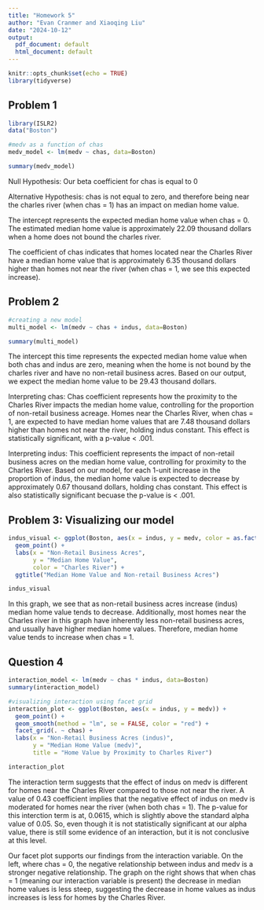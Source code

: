```yaml
---
title: "Homework 5"
author: "Evan Cranmer and Xiaoqing Liu"
date: "2024-10-12"
output:
  pdf_document: default
  html_document: default
---
```


```r
knitr::opts_chunk$set(echo = TRUE)
library(tidyverse)
```

## Problem 1

```r
library(ISLR2)
data("Boston")

#medv as a function of chas
medv_model <- lm(medv ~ chas, data=Boston)

summary(medv_model)
```

Null Hypothesis: Our beta coefficient for chas is equal to 0

Alternative Hypothesis: chas is not equal to zero, and therefore being near the charles river (when chas = 1) has an impact on median home value. 

The intercept represents the expected median home value when chas = 0. The estimated median home value is approximately 22.09 thousand dollars when a home does not bound the charles river.

The coefficient of chas indicates that homes located near the Charles River have a median home value that is approximately 6.35 thousand dollars higher than homes not near the river (when chas = 1, we see this expected increase).

## Problem 2

```r
#creating a new model
multi_model <- lm(medv ~ chas + indus, data=Boston)

summary(multi_model)
```

The intercept this time represents the expected median home value when both chas and indus are zero, meaning when the home is not bound by the charles river and have no non-retail business acres. Based on our output, we expect the median home value to be 29.43 thousand dollars. 

Interpreting chas: Chas coefficient represents how the proximity to the Charles River impacts the median home value, controlling for the proportion of non-retail business acreage. Homes near the Charles River, when chas = 1, are expected to have median home values that are 7.48 thousand dollars higher than homes not near the river, holding indus constant. This effect is statistically significant, with a p-value < .001. 

Interpreting indus: This coefficient represents the impact of non-retail business acres on the median home value, controlling for proximity to the Charles River. Based on our model, for each 1-unit increase in the proportion of indus, the median home value is expected to decrease by approximately 0.67 thousand dollars, holding chas constant. This effect is also statistically significant becuase the p-value is < .001. 

## Problem 3: Visualizing our model

```r

indus_visual <- ggplot(Boston, aes(x = indus, y = medv, color = as.factor(chas))) +
  geom_point() +
  labs(x = "Non-Retail Business Acres",
       y = "Median Home Value",
       color = "Charles River") +
  ggtitle("Median Home Value and Non-retail Business Acres")

indus_visual

```

In this graph, we see that as non-retail business acres increase (indus) median home value tends to decrease. Additionally, most homes near the Charles river in this graph have inherently less non-retail business acres, and usually have higher median home values. Therefore, median home value tends to increase when chas = 1. 


## Question 4 


```r

interaction_model <- lm(medv ~ chas * indus, data=Boston)
summary(interaction_model)

#visualizing interaction using facet grid
interaction_plot <- ggplot(Boston, aes(x = indus, y = medv)) +
  geom_point() +
  geom_smooth(method = "lm", se = FALSE, color = "red") +
  facet_grid(. ~ chas) +
  labs(x = "Non-Retail Business Acres (indus)",
       y = "Median Home Value (medv)",
       title = "Home Value by Proximity to Charles River")

interaction_plot
```

The interaction term suggests that the effect of indus on medv is different for homes near the Charles River compared to those not near the river. A value of 0.43 coefficient implies that the negative effect of indus on medv is moderated for homes near the river (when both chas = 1). The p-value for this interction term is at, 0.0615, which is slightly above the standard alpha value of 0.05. So, even though it is not statistically significant at our alpha value, there is still some evidence of an interaction, but it is not conclusive at this level. 

Our facet plot supports our findings from the interaction variable. On the left, where chas = 0, the negative relationship between indus and medv is a stronger negative relationship. The graph on the right shows that when chas = 1 (meaning our interaction variable is present) the decrease in median home values is less steep, suggesting the decrease in home values as indus increases is less for homes by the Charles River. 